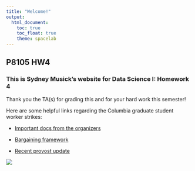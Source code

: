```yaml
---
title: "Welcome!"
output: 
  html_document:
    toc: true
    toc_float: true
    theme: spacelab
---
```


## P8105 HW4

### This is Sydney Musick's website for Data Science I: Homework 4

Thank you the TA(s) for grading this and for your hard work this semester!


Here are some helpful links regarding the Columbia graduate student worker strikes:

* [Important docs from the organizers](https://docs.google.com/document/d/14O5UUuwV-u5zDn477KjihOdn7vAGc1TdiwP6L982L4o/edit)

* [Bargaining framework](https://www.studentworkersofcolumbia.com/bargaining-framework)

* [Recent provost update](https://provost.columbia.edu/news/update-student-workers-columbia-uaw-negotiations)

![](qtsDvRws_400x400.jpeg)


